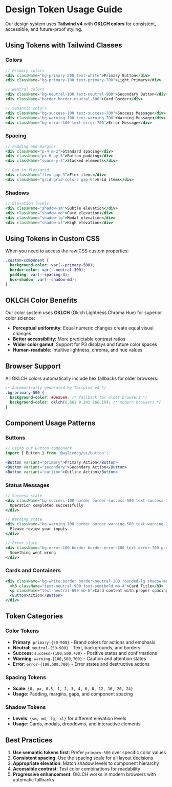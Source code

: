 
<Meta title="Foundations/Design Tokens/Usage Guide" />

# Design Token Usage Guide

Our design system uses **Tailwind v4** with **OKLCH colors** for consistent, accessible, and future-proof styling.

## Using Tokens with Tailwind Classes

### Colors
```jsx
// Primary colors
<div className="bg-primary-500 text-white">Primary Button</div>
<div className="bg-primary-100 text-primary-700">Light Primary</div>

// Neutral colors
<div className="bg-neutral-100 text-neutral-900">Secondary Button</div>
<div className="border border-neutral-300">Card Border</div>

// Semantic colors
<div className="bg-success-100 text-success-700">Success Message</div>
<div className="bg-warning-100 text-warning-700">Warning Message</div>
<div className="bg-error-100 text-error-700">Error Message</div>
```

### Spacing
```jsx
// Padding and margins
<div className="p-4 m-2">Standard spacing</div>
<div className="px-6 py-3">Button padding</div>
<div className="space-y-4">Stacked elements</div>

// Gap in flex/grid
<div className="flex gap-3">Flex items</div>
<div className="grid grid-cols-3 gap-6">Grid items</div>
```

### Shadows
```jsx
// Elevation levels
<div className="shadow-sm">Subtle elevation</div>
<div className="shadow-md">Card elevation</div>
<div className="shadow-lg">Modal elevation</div>
<div className="shadow-xl">High elevation</div>
```

## Using Tokens in Custom CSS

When you need to access the raw CSS custom properties:

```css
.custom-component {
  background-color: var(--primary-500);
  border-color: var(--neutral-300);
  padding: var(--spacing-4);
  box-shadow: var(--shadow-md);
}
```

## OKLCH Color Benefits

Our color system uses **OKLCH** (Oklch Lightness Chroma Hue) for superior color science:

- **Perceptual uniformity**: Equal numeric changes create equal visual changes
- **Better accessibility**: More predictable contrast ratios
- **Wider color gamut**: Support for P3 displays and future color spaces
- **Human-readable**: Intuitive lightness, chroma, and hue values

## Browser Support

All OKLCH colors automatically include hex fallbacks for older browsers:

```css
/* Automatically generated by Tailwind v4 */
.bg-primary-500 {
  background-color: #0ea5e9; /* fallback for older browsers */
  background-color: oklch(0.661 0.241 266.19); /* modern browsers */
}
```

## Component Usage Patterns

### Buttons
```jsx
// Using our Button component
import { Button } from '@wyliedog/ui/button';

<Button variant="primary">Primary Action</Button>
<Button variant="secondary">Secondary Action</Button>
<Button variant="outline">Outline Action</Button>
```

### Status Messages
```jsx
// Success state
<div className="bg-success-100 border border-success-500 text-success-700 p-4 rounded">
  Operation completed successfully
</div>

// Warning state
<div className="bg-warning-100 border border-warning-500 text-warning-700 p-4 rounded">
  Please review your inputs
</div>

// Error state
<div className="bg-error-100 border border-error-500 text-error-700 p-4 rounded">
  Something went wrong
</div>
```

### Cards and Containers
```jsx
<div className="bg-white border border-neutral-200 rounded-lg shadow-md p-6">
  <h3 className="text-neutral-900 font-semibold mb-4">Card Title</h3>
  <p className="text-neutral-600 mb-6">Card content with proper spacing.</p>
  <Button>Action</Button>
</div>
```

## Token Categories

### Color Tokens
- **Primary**: `primary-{50-900}` - Brand colors for actions and emphasis
- **Neutral**: `neutral-{50-900}` - Text, backgrounds, and borders
- **Success**: `success-{100,500,700}` - Positive states and confirmations
- **Warning**: `warning-{100,500,700}` - Caution and attention states
- **Error**: `error-{100,500,700}` - Error states and destructive actions

### Spacing Tokens
- **Scale**: `{0, px, 0.5, 1, 2, 3, 4, 6, 8, 12, 16, 20, 24}` 
- **Usage**: Padding, margins, gaps, and component spacing

### Shadow Tokens
- **Levels**: `{sm, md, lg, xl}` for different elevation levels
- **Usage**: Cards, modals, dropdowns, and interactive elements

## Best Practices

1. **Use semantic tokens first**: Prefer `primary-500` over specific color values
2. **Consistent spacing**: Use the spacing scale for all layout decisions
3. **Appropriate elevation**: Match shadow levels to component hierarchy
4. **Accessible contrast**: Test color combinations for readability
5. **Progressive enhancement**: OKLCH works in modern browsers with automatic fallbacks
